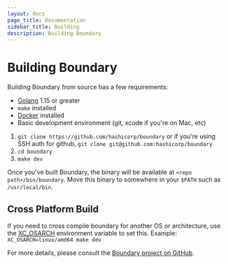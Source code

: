 ```yaml
---
layout: docs
page_title: Documentation
sidebar_title: Building
description: Building Boundary
---
```


# Building Boundary

Building Boundary from source has a few requirements:

- [Golang](https://golang.org/dl/) 1.15 or greater
- `make` installed
- [Docker](https://docs.docker.com/get-docker/) installed
- Basic development environment (git, xcode if you're on Mac, etc)

1. `git clone https://github.com/hashicorp/boundary` or if you're using SSH auth for
   github, `git clone git@github.com:hashicorp/boundary`
2. `cd boundary`
3. `make dev`

Once you've built Boundary, the binary will be available at `<repo path>/bin/boundary`. Move this
binary to somewhere in your `$PATH` such as `/usr/local/bin`.

## Cross Platform Build

If you need to cross compile boundary for another OS or architecture, use the [XC_OSARCH](https://github.com/hashicorp/boundary/blob/master/scripts/build.sh#L26)
environment variable to set this. Example: `XC_OSARCH=linux/amd64 make dev`

For more details, please consult the [Boundary project on GitHub](https://github.com/hashicorp/boundary#build-and-start-boundary-in-dev-mode).
